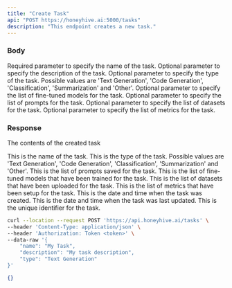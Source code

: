 ```yaml
---
title: "Create Task"
api: "POST https://honeyhive.ai:5000/tasks"
description: "This endpoint creates a new task."
---
```


### Body

<ParamField body="name" type="string">
  Required parameter to specify the name of the task.
</ParamField>

<ParamField body="description" type="string">
  Optional parameter to specify the description of the task.
</ParamField>

<ParamField body="type" type="string">
  Optional parameter to specify the type of the task. Possible values are 'Text Generation', 'Code Generation', 'Classification', 'Summarization' and 'Other'.
</ParamField>

<ParamField body="fine_tuned_models" type="array">
  Optional parameter to specify the list of fine-tuned models for the task.
</ParamField>

<ParamField body="prompts" type="array">
  Optional parameter to specify the list of prompts for the task.
</ParamField>

<ParamField body="datasets" type="array">
  Optional parameter to specify the list of datasets for the task.
</ParamField>

<ParamField body="metrics" type="array">
  Optional parameter to specify the list of metrics for the task.
</ParamField>

### Response

<ResponseField name="data" type="object">

The contents of the created task

<Expandable title="Toggle object">

<ResponseField name="name" type="string">
  This is the name of the task.
</ResponseField>

<ResponseField name="type" type="string">
  This is the type of the task. Possible values are 'Text Generation', 'Code Generation', 'Classification', 'Summarization' and 'Other'.
</ResponseField>

<ResponseField name="prompts" type="array">
  This is the list of prompts saved for the task.
</ResponseField>

<ResponseField name="fine_tuned_models" type="array">
  This is the list of fine-tuned models that have been trained for the task.
</ResponseField>

<ResponseField name="datasets" type="array">
  This is the list of datasets that have been uploaded for the task.
</ResponseField>

<ResponseField name="metrics" type="array">
  This is the list of metrics that have been setup for the task.
</ResponseField>

<ResponseField name="created_at" type="string">
  This is the date and time when the task was created.
</ResponseField>

<ResponseField name="updated_at" type="string">
  This is the date and time when the task was last updated.
</ResponseField>

<ResponseField name="id" type="string">
  This is the unique identifier for the task.
</ResponseField>

</Expandable>

</ResponseField>

<RequestExample>

```bash Example Request
curl --location --request POST 'https://api.honeyhive.ai/tasks' \
--header 'Content-Type: application/json' \
--header 'Authorization: Token <token>' \
--data-raw '{
    "name": "My Task",
    "description": "My task description",
    "type": "Text Generation"
}'
```

</RequestExample>

<ResponseExample>

```json Response
{}
```

</ResponseExample>